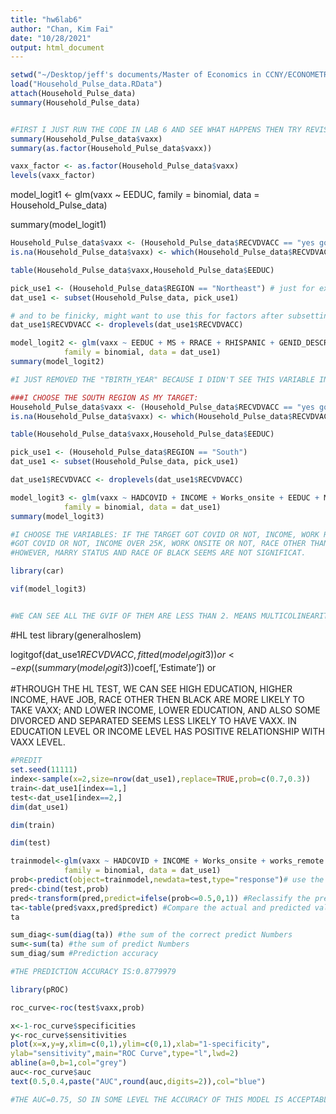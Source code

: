 ```yaml
---
title: "hw6lab6"
author: "Chan, Kim Fai"
date: "10/28/2021"
output: html_document
---
```


```r
setwd("~/Desktop/jeff's documents/Master of Economics in CCNY/ECONOMETRICS ECO B2000/homework 6 lab 6")
load("Household_Pulse_data.RData")
attach(Household_Pulse_data)
summary(Household_Pulse_data)


#FIRST I JUST RUN THE CODE IN LAB 6 AND SEE WHAT HAPPENS THEN TRY REVISED IT TO FIT MINE.
summary(Household_Pulse_data$vaxx)
summary(as.factor(Household_Pulse_data$vaxx))

vaxx_factor <- as.factor(Household_Pulse_data$vaxx)
levels(vaxx_factor)
```
model_logit1 <- glm(vaxx ~ EEDUC,
            family = binomial, data = Household_Pulse_data)

summary(model_logit1)
```r
Household_Pulse_data$vaxx <- (Household_Pulse_data$RECVDVACC == "yes got vaxx")
is.na(Household_Pulse_data$vaxx) <- which(Household_Pulse_data$RECVDVACC == "NA") 

table(Household_Pulse_data$vaxx,Household_Pulse_data$EEDUC)

pick_use1 <- (Household_Pulse_data$REGION == "Northeast") # just for example!
dat_use1 <- subset(Household_Pulse_data, pick_use1)

# and to be finicky, might want to use this for factors after subsetting in case some get lost
dat_use1$RECVDVACC <- droplevels(dat_use1$RECVDVACC) 

model_logit2 <- glm(vaxx ~ EEDUC + MS + RRACE + RHISPANIC + GENID_DESCRIBE,
            family = binomial, data = dat_use1)
summary(model_logit2)

#I JUST REMOVED THE "TBIRTH_YEAR" BECAUSE I DIDN'T SEE THIS VARIABLE IN THE DATASET, APPRECIATE IF PROFESSOR EXPLAIN HOW IT WORKS. HAHA
```

```r
###I CHOOSE THE SOUTH REGION AS MY TARGET:
Household_Pulse_data$vaxx <- (Household_Pulse_data$RECVDVACC == "yes got vaxx")
is.na(Household_Pulse_data$vaxx) <- which(Household_Pulse_data$RECVDVACC == "NA") 

table(Household_Pulse_data$vaxx,Household_Pulse_data$EEDUC)

pick_use1 <- (Household_Pulse_data$REGION == "South") 
dat_use1 <- subset(Household_Pulse_data, pick_use1)

dat_use1$RECVDVACC <- droplevels(dat_use1$RECVDVACC) 

model_logit3 <- glm(vaxx ~ HADCOVID + INCOME + Works_onsite + EEDUC + MS + RRACE + RHISPANIC + GENID_DESCRIBE ,
            family = binomial, data = dat_use1)
summary(model_logit3)

#I CHOOSE THE VARIABLES: IF THE TARGET GOT COVID OR NOT, INCOME, WORK REMOTE OR NOT, EDUCATION LEVEL, ALSO SOME VARIABLE AS SUGGESTED BY LAB 6 AND FOUND:
#GOT COVID OR NOT, INCOME OVER 25K, WORK ONSITE OR NOT, RACE OTHER THAN BLACK HAS HIGH CORROLATION WITH vaxx.
#HOWEVER, MARRY STATUS AND RACE OF BLACK SEEMS ARE NOT SIGNIFICAT.

library(car)

vif(model_logit3)


#WE CAN SEE ALL THE GVIF OF THEM ARE LESS THAN 2. MEANS MULTICOLINEARITY IS SMALL.
```


#HL test
library(generalhoslem)

logitgof(dat_use1$RECVDVACC,fitted(model_logit3))
or<-exp((summary(model_logit3))$coef[,'Estimate'])
or

#THROUGH THE HL TEST, WE CAN SEE HIGH EDUCATION, HIGHER INCOME, HAVE JOB, RACE OTHER THEN BLACK ARE MORE LIKELY TO TAKE VAXX; AND LOWER INCOME, LOWER EDUCATION, AND ALSO SOME DIVORCED AND SEPARATED SEEMS LESS LIKELY TO HAVE VAXX. IN EDUCATION LEVEL OR INCOME LEVEL HAS POSITIVE RELATIONSHIP WITH VAXX LEVEL.

```r
#PREDIT
set.seed(11111)
index<-sample(x=2,size=nrow(dat_use1),replace=TRUE,prob=c(0.7,0.3))
train<-dat_use1[index==1,]
test<-dat_use1[index==2,]
dim(dat_use1)

dim(train)

dim(test)

trainmodel<-glm(vaxx ~ HADCOVID + INCOME + Works_onsite + works_remote + EEDUC + MS + RRACE + RHISPANIC + GENID_DESCRIBE ,
            family = binomial, data = dat_use1)
prob<-predict(object=trainmodel,newdata=test,type="response")# use the trainmodel to predict
pred<-cbind(test,prob)
pred<-transform(pred,predict=ifelse(prob<=0.5,0,1)) #Reclassify the predicted probability values
ta<-table(pred$vaxx,pred$predict) #Compare the actual and predicted values of the model
ta

sum_diag<-sum(diag(ta)) #the sum of the correct predict Numbers
sum<-sum(ta) #the sum of predict Numbers
sum_diag/sum #Prediction accuracy

#THE PREDICTION ACCURACY IS:0.8779979
```


```r
library(pROC)

roc_curve<-roc(test$vaxx,prob)

x<-1-roc_curve$specificities
y<-roc_curve$sensitivities
plot(x=x,y=y,xlim=c(0,1),ylim=c(0,1),xlab="1-specificity",
ylab="sensitivity",main="ROC Curve",type="l",lwd=2)
abline(a=0,b=1,col="grey")
auc<-roc_curve$auc
text(0.5,0.4,paste("AUC",round(auc,digits=2)),col="blue")

#THE AUC=0.75, SO IN SOME LEVEL THE ACCURACY OF THIS MODEL IS ACCEPTABLE.
```